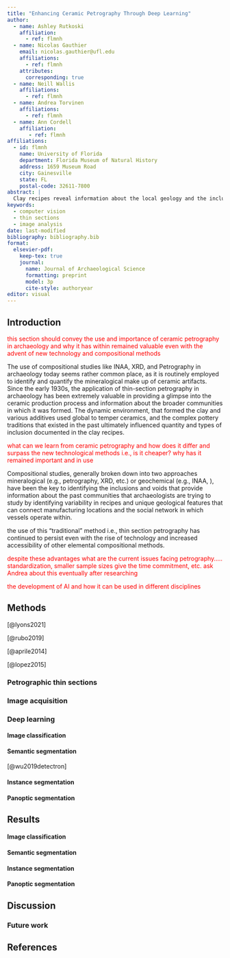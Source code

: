 ```yaml
---
title: "Enhancing Ceramic Petrography Through Deep Learning"
author: 
  - name: Ashley Rutkoski
    affiliation:
      - ref: flmnh
  - name: Nicolas Gauthier
    email: nicolas.gauthier@ufl.edu
    affiliations:
      - ref: flmnh
    attributes:
      corresponding: true
  - name: Neill Wallis
    affiliations:
      - ref: flmnh
  - name: Andrea Torvinen
    affiliations:
      - ref: flmnh
  - name: Ann Cordell
    affiliation:
       - ref: flmnh
affiliations:
  - id: flmnh
    name: University of Florida
    department: Florida Museum of Natural History
    address: 1659 Museum Road
    city: Gainesville
    state: FL
    postal-code: 32611-7800
abstract: |
  Clay recipes reveal information about the local geology and the inclusion of different additives that make up a vessel, which in turn reflects the social, environmental, and technological context of ceramic manufacture. Ceramic petrography has long been instrumental in shedding light on key manufacturing techniques, identifying unique mineralogical signatures, and assessing patterns of cultural exchange among diverse communities. However, traditional methods used to characterize and quantify petrographic thin sections can be labor intensive and time consuming, making it difficult to meet the increasing demand for large comparative datasets. Here, we present recently developed machine-learning algorithms to enhance the efficiency, accuracy, and accessibility of these intricate analyses. We review the basics steps for conducting these approaches and illustrate its practical application for being incorporated into a petrographer’s standard toolkit. Streamlining petrographic workflows through machine-learning techniques will open new avenues for the quantitative and qualitative assessment of ceramic technology and its broader implications for past societies.
keywords: 
  - computer vision
  - thin sections
  - image analysis
date: last-modified
bibliography: bibliography.bib
format:
  elsevier-pdf:
    keep-tex: true
    journal:
      name: Journal of Archaeological Science
      formatting: preprint
      model: 3p
      cite-style: authoryear
editor: visual
---
```


## Introduction

[this section should convey the use and importance of ceramic petrography in archaeology and why it has within remained valuable even with the advent of new technology and compositional methods]{style="color:red;"}

The use of compositional studies like INAA, XRD, and Petrography in archaeology today seems rather common place, as it is routinely employed to identify and quantify the mineralogical make up of ceramic artifacts. Since the early 1930s, the application of thin-section petrography in archaeology has been extremely valuable in providing a glimpse into the ceramic production process and information about the broader communities in which it was formed. The dynamic environment, that formed the clay and various additives used global to temper ceramics, and the complex pottery traditions that existed in the past ultimately influenced quantity and types of inclusion documented in the clay recipes.

[what can we learn from ceramic petrography and how does it differ and surpass the new technological methods i.e., is it cheaper? why has it remained important and in use]{style="color:red;"}

Compositional studies, generally broken down into two approaches mineralogical (e.g., petrography, XRD, etc.) or geochemical (e.g., INAA, ), have been the key to identifying the inclusions and voids that provide information about the past communities that archaeologists are trying to study by identifying variability in recipes and unique geological features that can connect manufacturing locations and the social network in which vessels operate within.

the use of this "traditional" method i.e., thin section petrography has continued to persist even with the rise of technology and increased accessibility of other elemental compositional methods.

[despite these advantages what are the current issues facing petrography..... standardization, smaller sample sizes give the time commitment, etc. ask Andrea about this eventually after researching]{style="color:red;"}

[the development of AI and how it can be used in different disciplines]{style="color:red;"}

## Methods

[@lyons2021]

[@rubo2019]

[@aprile2014]

[@lopez2015]

### Petrographic thin sections

### Image acquisition

### Deep learning

#### Image classification

#### Semantic segmentation

[@wu2019detectron]

#### Instance segmentation

#### Panoptic segmentation

## Results

#### Image classification

#### Semantic segmentation

#### Instance segmentation

#### Panoptic segmentation

## Discussion

### Future work

## References
